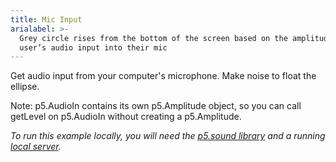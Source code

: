 ```yaml
---
title: Mic Input
arialabel: >-
  Grey circle rises from the bottom of the screen based on the amplitude of the
  user’s audio input into their mic
---
```



<p>Get audio input from your computer's microphone.
Make noise to float the ellipse.</p>
<p>Note: p5.AudioIn contains its own p5.Amplitude object,
so you can call getLevel on p5.AudioIn without
creating a p5.Amplitude.</p>
<p><em><span class="small"> To run this example locally, you will need the
<a href="http://p5js.org/reference/#/libraries/p5.sound">p5.sound library</a>
and a running <a href="https://github.com/processing/p5.js/wiki/Local-server">local server</a>.</span></em></p>
